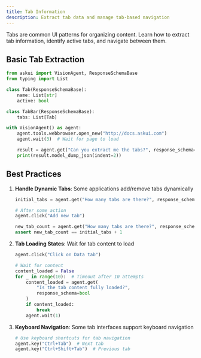```yaml
---
title: Tab Information
description: Extract tab data and manage tab-based navigation
---
```


Tabs are common UI patterns for organizing content. Learn how to extract tab information, identify active tabs, and navigate between them.

## Basic Tab Extraction

```python
from askui import VisionAgent, ResponseSchemaBase
from typing import List

class Tab(ResponseSchemaBase):
    name: List[str]
    active: bool

class TabBar(ResponseSchemaBase):
    tabs: List[Tab]

with VisionAgent() as agent:
    agent.tools.webbrowser.open_new("http://docs.askui.com")
    agent.wait(3)  # Wait for page to load

    result = agent.get("Can you extract me the tabs?", response_schema=TabBar)
    print(result.model_dump_json(indent=2))
```

## Best Practices

1. **Handle Dynamic Tabs**: Some applications add/remove tabs dynamically
   ```python
   initial_tabs = agent.get("How many tabs are there?", response_schema=int)
   
   # After some action
   agent.click("Add new tab")
   
   new_tab_count = agent.get("How many tabs are there?", response_schema=int)
   assert new_tab_count == initial_tabs + 1
   ```

2. **Tab Loading States**: Wait for tab content to load
   ```python
   agent.click("Click on Data tab")
   
   # Wait for content
   content_loaded = False
   for _ in range(10):  # Timeout after 10 attempts
       content_loaded = agent.get(
           "Is the tab content fully loaded?", 
           response_schema=bool
       )
       if content_loaded:
           break
       agent.wait(1)
   ```

3. **Keyboard Navigation**: Some tab interfaces support keyboard navigation
   ```python
   # Use keyboard shortcuts for tab navigation
   agent.key("Ctrl+Tab")  # Next tab
   agent.key("Ctrl+Shift+Tab")  # Previous tab
   ```
